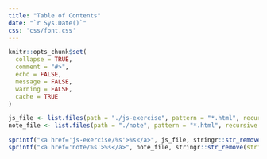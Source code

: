 ```yaml
---
title: "Table of Contents"
date: "`r Sys.Date()`"
css: 'css/font.css'
---
```


```r
knitr::opts_chunk$set(
  collapse = TRUE,
  comment = "#>",
  echo = FALSE,
  message = FALSE,
  warning = FALSE,
  cache = TRUE
)
```

```r
js_file <- list.files(path = "./js-exercise", pattern = "*.html", recursive = TRUE)
note_file <- list.files(path = "./note", pattern = "*.html", recursive = TRUE)

sprintf("<a href='js-exercise/%s'>%s</a>", js_file, stringr::str_remove(string = js_file, ".html")) |> cat(sep = "\n\n")
sprintf("<a href='note/%s'>%s</a>", note_file, stringr::str_remove(string = note_file, ".html")) |> cat(sep = "\n\n")
```